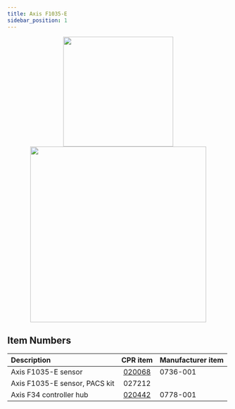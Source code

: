```yaml
---
title: Axis F1035-E
sidebar_position: 1
---
```




<center>
  <img src="/img/sensor_axis_f1035_e_1.jpg" width="250"/><img src="/img/sensor_axis_f34_1.png" width="400"/>
</center>

<Safety />


## Item Numbers

| Description                   | CPR item                                             | Manufacturer item |
| :---------------------------- |:---------------------------------------------------: | :---------------- |
| Axis F1035-E sensor           | [020068](/assets/clearpath_robotics_020068-TDS1.pdf) | 0736-001          |
| Axis F1035-E sensor, PACS kit | 027212                                               |                   | 
| Axis F34 controller hub       | [020442](/assets/clearpath_robotics_020442-TDS1.pdf) | 0778-001          |

